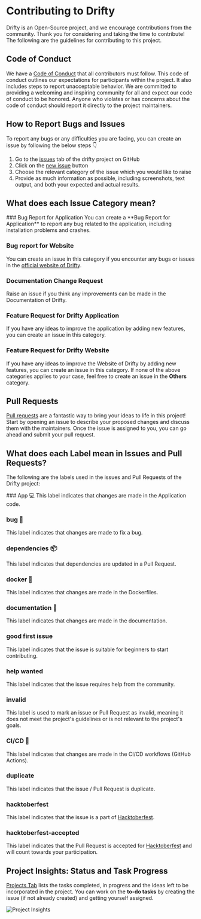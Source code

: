 
# Contributing to Drifty

Drifty is an Open-Source project, and we encourage contributions from the community.
Thank you for considering and taking the time to contribute!
The following are the guidelines for contributing to this project.

## Code of Conduct

We have a [Code of Conduct](https://github.com/SaptarshiSarkar12/Drifty/blob/master/CODE_OF_CONDUCT.md) that all contributors must follow.
This code of conduct outlines our expectations for participants within the project. It also includes steps to report unacceptable behavior.
We are committed to providing a welcoming and inspiring community for all and expect our code of conduct to be honored. Anyone who violates or has concerns about the code of conduct should report it directly to the project maintainers.

## How to Report Bugs and Issues

To report any bugs or any difficulties you are facing, you can create an issue by following the below steps 👇

1. Go to the [issues](https://github.com/SaptarshiSarkar12/Drifty/issues) tab of the drifty project on GitHub
2. Click on the [new issue](https://github.com/SaptarshiSarkar12/Drifty/issues/new/choose) button
3. Choose the relevant category of the issue which you would like to raise
4. Provide as much information as possible, including screenshots, text output, and both your expected and actual results.

## What does each Issue Category mean?

<Steps>
### Bug Report for Application
You can create a **Bug Report for Application** to report any bug related to the application, including installation problems and crashes.

### Bug report for Website
You can create an issue in this category if you encounter any bugs or issues in the [official website of Drifty](https://saptarshisarkar12.github.io/Drifty/).

### Documentation Change Request
Raise an issue if you think any improvements can be made in the Documentation of Drifty.

### Feature Request for Drifty Application
If you have any ideas to improve the application by adding new features, you can create an issue in this category.

### Feature Request for Drifty Website
If you have any ideas to improve the Website of Drifty by adding new features, you can create an issue in this category.
</Steps>
If none of the above categories applies to your case, feel free to create an issue in the **Others** category.

## Pull Requests

[Pull requests](https://github.com/SaptarshiSarkar12/Drifty/pulls) are a fantastic way to bring your ideas to life in this project! Start by opening an issue to describe your proposed changes and discuss them with the maintainers. Once the issue is assigned to you, you can go ahead and submit your pull request.

## What does each Label mean in Issues and Pull Requests?

The following are the labels used in the issues and Pull Requests of the Drifty project:

<Steps>
### App 💻
This label indicates that changes are made in the Application code.

### bug 🐛
This label indicates that changes are made to fix a bug.

### dependencies 📦️
This label indicates that dependencies are updated in a Pull Request.

### docker 🐋
This label indicates that changes are made in the Dockerfiles.

### documentation 📝
This label indicates that changes are made in the documentation.

### good first issue
This label indicates that the issue is suitable for beginners to start contributing.

### help wanted
This label indicates that the issue requires help from the community.

### invalid
This label is used to mark an issue or Pull Request as invalid, meaning it does not meet the project's guidelines or is not relevant to the project's goals.

### CI/CD 🔁
This label indicates that changes are made in the CI/CD workflows (GitHub Actions).

### duplicate
This label indicates that the issue / Pull Request is duplicate.

### hacktoberfest
This label indicates that the issue is a part of [Hacktoberfest](https://hacktoberfest.com/).

### hacktoberfest-accepted
This label indicates that the Pull Request is accepted for [Hacktoberfest](https://hacktoberfest.com/) and will count towards your participation.
</Steps>

## Project Insights: Status and Task Progress

[Projects Tab](https://github.com/users/SaptarshiSarkar12/projects/3) lists the tasks completed, in progress and the ideas left to be incorporated in the project. You can work on the **to-do tasks** by creating the issue (if not already created) and getting yourself assigned.

![Project Insights](https://github.com/user-attachments/assets/292c5c90-fbee-4eb0-8912-02faea96ad23)
